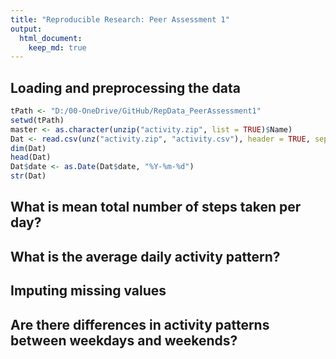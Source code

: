 ```yaml
---
title: "Reproducible Research: Peer Assessment 1"
output: 
  html_document:
    keep_md: true
---
```



## Loading and preprocessing the data
```r
tPath <- "D:/00-OneDrive/GitHub/RepData_PeerAssessment1"
setwd(tPath)
master <- as.character(unzip("activity.zip", list = TRUE)$Name)
Dat <- read.csv(unz("activity.zip", "activity.csv"), header = TRUE, sep = ",") 
dim(Dat)
head(Dat)
Dat$date <- as.Date(Dat$date, "%Y-%m-%d")
str(Dat)

```
## What is mean total number of steps taken per day?



## What is the average daily activity pattern?



## Imputing missing values



## Are there differences in activity patterns between weekdays and weekends?
